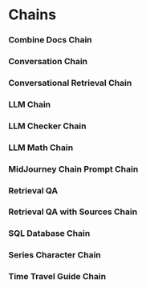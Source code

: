 # Chains

### Combine Docs Chain

### Conversation Chain

### Conversational Retrieval Chain

### LLM Chain

### LLM Checker Chain

### LLM Math Chain

### MidJourney Chain Prompt Chain

### Retrieval QA

### Retrieval QA with Sources Chain

### SQL Database Chain

### Series Character Chain

### Time Travel Guide Chain